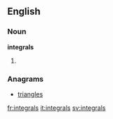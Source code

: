 ==English==

===Noun===
'''integrals'''

# {{plural of|integral}}

===Anagrams===
*[[triangles]]

[[fr:integrals]]
[[it:integrals]]
[[sv:integrals]]